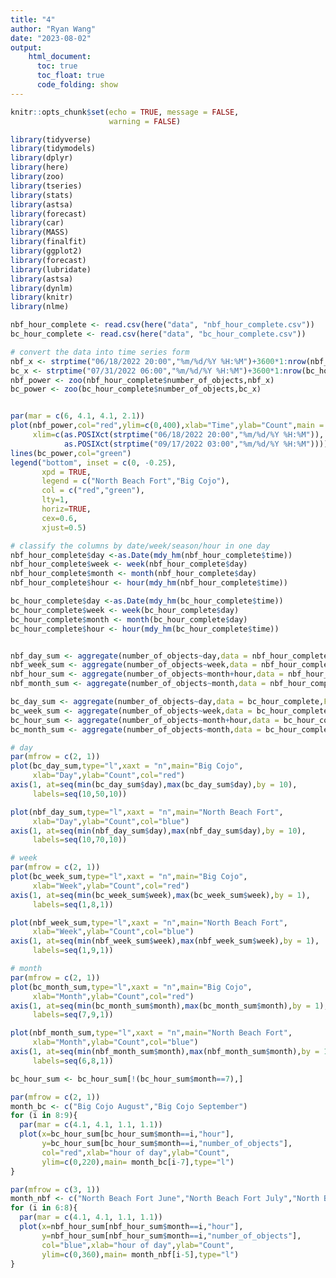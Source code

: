 ```yaml
---
title: "4"
author: "Ryan Wang"
date: "2023-08-02"
output:
    html_document:
      toc: true
      toc_float: true
      code_folding: show
---
```


```r
knitr::opts_chunk$set(echo = TRUE, message = FALSE,
                      warning = FALSE)

library(tidyverse)
library(tidymodels)
library(dplyr)
library(here)
library(zoo)
library(tseries)
library(stats)
library(astsa)
library(forecast)
library(car)
library(MASS)
library(finalfit) 
library(ggplot2)
library(forecast)
library(lubridate)
library(astsa)
library(dynlm)
library(knitr)
library(nlme)

nbf_hour_complete <- read.csv(here("data", "nbf_hour_complete.csv"))
bc_hour_complete <- read.csv(here("data", "bc_hour_complete.csv"))
```

```r
# convert the data into time series form
nbf_x <- strptime("06/18/2022 20:00","%m/%d/%Y %H:%M")+3600*1:nrow(nbf_hour_complete) 
bc_x <- strptime("07/31/2022 06:00","%m/%d/%Y %H:%M")+3600*1:nrow(bc_hour_complete)
nbf_power <- zoo(nbf_hour_complete$number_of_objects,nbf_x)  
bc_power <- zoo(bc_hour_complete$number_of_objects,bc_x)


par(mar = c(6, 4.1, 4.1, 2.1)) 
plot(nbf_power,col="red",ylim=c(0,400),xlab="Time",ylab="Count",main = 'Animal Counts',
     xlim=c(as.POSIXct(strptime("06/18/2022 20:00","%m/%d/%Y %H:%M")),
            as.POSIXct(strptime("09/17/2022 03:00","%m/%d/%Y %H:%M"))))
lines(bc_power,col="green")
legend("bottom", inset = c(0, -0.25),
       xpd = TRUE,
       legend = c("North Beach Fort","Big Cojo"),
       col = c("red","green"),
       lty=1,
       horiz=TRUE, 
       cex=0.6,
       xjust=0.5)
```

```r
# classify the columns by date/week/season/hour in one day
nbf_hour_complete$day <-as.Date(mdy_hm(nbf_hour_complete$time))
nbf_hour_complete$week <- week(nbf_hour_complete$day)
nbf_hour_complete$month <- month(nbf_hour_complete$day)
nbf_hour_complete$hour <- hour(mdy_hm(nbf_hour_complete$time))

bc_hour_complete$day <-as.Date(mdy_hm(bc_hour_complete$time))
bc_hour_complete$week <- week(bc_hour_complete$day)
bc_hour_complete$month <- month(bc_hour_complete$day)
bc_hour_complete$hour <- hour(mdy_hm(bc_hour_complete$time))


nbf_day_sum <- aggregate(number_of_objects~day,data = nbf_hour_complete,FUN = sum) 
nbf_week_sum <- aggregate(number_of_objects~week,data = nbf_hour_complete,FUN = sum) 
nbf_hour_sum <- aggregate(number_of_objects~month+hour,data = nbf_hour_complete,FUN = sum)
nbf_month_sum <- aggregate(number_of_objects~month,data = nbf_hour_complete,FUN = sum)

bc_day_sum <- aggregate(number_of_objects~day,data = bc_hour_complete,FUN = sum) 
bc_week_sum <- aggregate(number_of_objects~week,data = bc_hour_complete,FUN = sum) 
bc_hour_sum <- aggregate(number_of_objects~month+hour,data = bc_hour_complete,FUN = sum)
bc_month_sum <- aggregate(number_of_objects~month,data = bc_hour_complete,FUN = sum)

```

```r
# day
par(mfrow = c(2, 1))
plot(bc_day_sum,type="l",xaxt = "n",main="Big Cojo",
     xlab="Day",ylab="Count",col="red")
axis(1, at=seq(min(bc_day_sum$day),max(bc_day_sum$day),by = 10),
     labels=seq(10,50,10))

plot(nbf_day_sum,type="l",xaxt = "n",main="North Beach Fort",
     xlab="Day",ylab="Count",col="blue")
axis(1, at=seq(min(nbf_day_sum$day),max(nbf_day_sum$day),by = 10),
     labels=seq(10,70,10))
```

```r
# week
par(mfrow = c(2, 1))
plot(bc_week_sum,type="l",xaxt = "n",main="Big Cojo",
     xlab="Week",ylab="Count",col="red")
axis(1, at=seq(min(bc_week_sum$week),max(bc_week_sum$week),by = 1),
     labels=seq(1,8,1))

plot(nbf_week_sum,type="l",xaxt = "n",main="North Beach Fort",
     xlab="Week",ylab="Count",col="blue")
axis(1, at=seq(min(nbf_week_sum$week),max(nbf_week_sum$week),by = 1),
     labels=seq(1,9,1))
```

```r
# month
par(mfrow = c(2, 1))
plot(bc_month_sum,type="l",xaxt = "n",main="Big Cojo",
     xlab="Month",ylab="Count",col="red")
axis(1, at=seq(min(bc_month_sum$month),max(bc_month_sum$month),by = 1),
     labels=seq(7,9,1))

plot(nbf_month_sum,type="l",xaxt = "n",main="North Beach Fort",
     xlab="Month",ylab="Count",col="blue")
axis(1, at=seq(min(nbf_month_sum$month),max(nbf_month_sum$month),by = 1),
     labels=seq(6,8,1))
```

```r
bc_hour_sum <- bc_hour_sum[!(bc_hour_sum$month==7),]

par(mfrow = c(2, 1))
month_bc <- c("Big Cojo August","Big Cojo September")
for (i in 8:9){
  par(mar = c(4.1, 4.1, 1.1, 1.1))
  plot(x=bc_hour_sum[bc_hour_sum$month==i,"hour"],
       y=bc_hour_sum[bc_hour_sum$month==i,"number_of_objects"],
       col="red",xlab="hour of day",ylab="Count",
       ylim=c(0,220),main= month_bc[i-7],type="l")
}
```

```r
par(mfrow = c(3, 1))
month_nbf <- c("North Beach Fort June","North Beach Fort July","North Beach Fort August")
for (i in 6:8){
  par(mar = c(4.1, 4.1, 1.1, 1.1))
  plot(x=nbf_hour_sum[nbf_hour_sum$month==i,"hour"],
       y=nbf_hour_sum[nbf_hour_sum$month==i,"number_of_objects"],
       col="blue",xlab="hour of day",ylab="Count",
       ylim=c(0,360),main= month_nbf[i-5],type="l")
}
```


